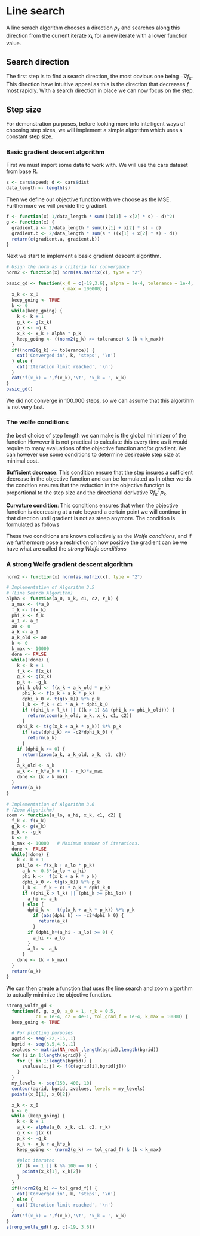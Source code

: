 # Line search
A line serach algorithm chooses a direction $p_k$ and searches along this direction from the current iterate $x_k$ for a new iterate with a lower function value.

## Search direction
The first step is to find a search direction, the most obvious one being $-\nabla f_k$.
This direction have intuitive appeal as this is the direction that decreases $f$ most rapidly.
With a search direction in place we can now focus on the step.

## Step size
For demonstration purposes, before looking more into intelligent ways of choosing step sizes, we will implement a simple algorithm which uses a constant step size.

### Basic gradient descent algorithm
First we must import some data to work with.
We will use the cars dataset from base R.

```r
s <- cars$speed; d <- cars$dist
data_length <- length(s)
```

Then we define our objective function with we choose as the MSE.
Furthermore we will provide the gradient.

```r
f <- function(x) 1/data_length * sum(((x[1] + x[2] * s) - d)^2)
g <- function(x) {
  gradient.a <- 2/data_length * sum((x[1] + x[2] * s) - d)
  gradient.b <- 2/data_length * sum(s * ((x[1] + x[2] * s) - d))
  return(c(gradient.a, gradient.b))
}
```

Next we start to implement a basic gradient descent algorithm.

```r
# Usign the norm as a criteria for convergence
norm2 <- function(x) norm(as.matrix(x), type = "2")

basic_gd <- function(x_0 = c(-19,3.6), alpha = 1e-4, tolerance = 1e-4,
                     k_max = 100000) {
  x_k <- x_0
  keep_going <- TRUE
  k <- 0
  while(keep_going) {
    k <- k + 1
    g_k <- g(x_k)
    p_k <- -g_k
    x_k <- x_k + alpha * p_k
    keep_going <- ((norm2(g_k) >= tolerance) & (k < k_max))
  }
  if((norm2(g_k) <= tolerance)) {
    cat('Converged in', k, 'steps', '\n')
  } else {
    cat('Iteration limit reached', '\n')
  }
  cat('f(x_k) = ',f(x_k),'\t', 'x_k = ', x_k)
}
basic_gd()
```

We did not converge in 100.000 steps, so we can assume that this algortihm is not very fast.

### The wolfe conditions
the best choice of step length we can make is the global minimizer of the function
\begin{align}
  \phi(\alpha) = f(x_k + \alpha p_k), \quad \alpha > 0.
\end{align}
However it is not practical to calculate this every time as it would require to many evaluations of the objective function and/or gradient.
We can however use some conditions to determine desireable step size at minimal cost.

**Sufficient decrease**:
This condition ensure that the step insures a sufficient decrease in the objective function and can be formulated as
\begin{align}
  f(x_k + \alpha p_k) \leq f(x_k) + c_1 \alpha \nabla f_k^T p_k, \quad c_1 \in (0, 1).
\end{align}
In other words the condtion ensures that the reduction in the objective function is proportional to the step size and the directional derivative $\nabla f_k^T p_k$.

**Curvature condition**:
This conditions ensures that when the objective function is decreasing at a rate beyond a certain point we will continue in that direction until gradient is not as steep anymore.
The condition is formulated as follows
\begin{align}
  \nabla f(x_k + \alpha p_k)^T p_k \geq c_2 \nabla f_k^T p_k, \quad c_2 \in (c_1, 1).
\end{align}

These two conditions are known collectively as the *Wolfe conditions*, and if we furthermore pose a restriction on how positive the gradient can be we have what are called the *strong Wolfe conditions*
\begin{align}
  f(x_k + \alpha p_k) &\leq f(x_k) + c_1 \alpha \nabla f_k^T p_k, \quad &&c_1 \in (0, 1) \\
  |\nabla f(x_k + \alpha p_k)^T p_k| &\geq c_2 |\nabla f_k^T p_k|, \quad &&c_2 \in (c_1, 1).
\end{align}

### A strong Wolfe gradient descent algorithm

```r
norm2 <- function(x) norm(as.matrix(x), type = "2")

# Implementation of Algorithm 3.5
# (Line Search Algorithm)
alpha <- function(a_0, x_k, c1, c2, r_k) {
  a_max <- 4*a_0
  f_k <- f(x_k)
  phi_k <- f_k
  a_1 <- a_0
  a0 <- 0
  a_k <- a_1
  a_k_old <- a0
  k <- 0
  k_max <- 10000
  done <- FALSE
  while(!done) {
    k <- k + 1
    f_k <- f(x_k)
    g_k <- g(x_k)
    p_k <- -g_k
    phi_k_old <- f(x_k + a_k_old * p_k)
      phi_k <- f(x_k + a_k * p_k)
      dphi_k_0 <- t(g(x_k)) %*% p_k
      l_k <- f_k + c1 * a_k * dphi_k_0
      if ((phi_k > l_k) || ((k > 1) && (phi_k >= phi_k_old))) {
        return(zoom(a_k_old, a_k, x_k, c1, c2))
      }
    dphi_k <- t(g(x_k + a_k * p_k)) %*% p_k
      if (abs(dphi_k) <= -c2*dphi_k_0) {
        return(a_k)
      }
    if (dphi_k >= 0) {
      return(zoom(a_k, a_k_old, x_k, c1, c2))
    }
    a_k_old <- a_k
    a_k <- r_k*a_k + (1 - r_k)*a_max
    done <- (k > k_max)
  }
  return(a_k)
}

# Implementation of Algorithm 3.6
# (Zoom Algorithm)
zoom <- function(a_lo, a_hi, x_k, c1, c2) {
  f_k <- f(x_k)
  g_k <- g(x_k)
  p_k <- -g_k
  k <- 0
  k_max <- 10000   # Maximum number of iterations.
  done <- FALSE
  while(!done) {
    k <- k + 1
    phi_lo <- f(x_k + a_lo * p_k)
      a_k <- 0.5*(a_lo + a_hi)
      phi_k <-  f(x_k + a_k * p_k)
      dphi_k_0 <- t(g(x_k)) %*% p_k
      l_k <-  f_k + c1 * a_k * dphi_k_0
      if ((phi_k > l_k) || (phi_k >= phi_lo)) {
        a_hi <- a_k
      } else {
        dphi_k <-  t(g(x_k + a_k * p_k)) %*% p_k
          if (abs(dphi_k) <= -c2*dphi_k_0) {
            return(a_k)
          }
        if (dphi_k*(a_hi - a_lo) >= 0) {
          a_hi <- a_lo
        }
        a_lo <- a_k
      }
    done <- (k > k_max)
  }
  return(a_k)
}
```

We can then create a function that uses the line search and zoom algortihm to actually minimize the objective function.
```r
strong_wolfe_gd <-
  function(f, g, x_0, a_0 = 1, r_k = 0.5,
           c1 = 1e-4, c2 = 4e-1, tol_grad_f = 1e-4, k_max = 10000) {
  keep_going <- TRUE

  # For plotting purposes
  agrid <- seq(-22,-15,.1)
  bgrid <- seq(3.5,4.5,.1)
  zvalues <- matrix(NA_real_,length(agrid),length(bgrid))
  for (i in 1:length(agrid)) {
    for (j in 1:length(bgrid)) {
      zvalues[i,j] <- f(c(agrid[i],bgrid[j]))
    }
  }
  my_levels <- seq(150, 400, 10)
  contour(agrid, bgrid, zvalues, levels = my_levels)
  points(x_0[1], x_0[2])

  x_k <- x_0
  k <- 0
  while (keep_going) {
    k <- k + 1
    a_k <- alpha(a_0, x_k, c1, c2, r_k)
    g_k <- g(x_k)
    p_k <- -g_k
    x_k <- x_k + a_k*p_k
    keep_going <- (norm2(g_k) >= tol_grad_f) & (k < k_max)

    #plot iterates
    if (k == 1 || k %% 100 == 0) {
      points(x_k[1], x_k[2])
    }
  }
  if((norm2(g_k) <= tol_grad_f)) {
    cat('Converged in', k, 'steps', '\n')
  } else {
    cat('Iteration limit reached', '\n')
  }
  cat('f(x_k) = ',f(x_k),'\t', 'x_k = ', x_k)
}
strong_wolfe_gd(f,g, c(-19, 3.6))
```

<!-- Throughout this exercise we will utilize the `cars` dataset and we will refer to speed by $s$ and distance by $d$. -->

<!-- ## Exercise 1: Gradient descent -->
<!-- We want to fit a straight line of the form $m(s) = a + b \cdot s$ to the data. We want to determine $a$ and $b$. One way is to minimise the objective function given by -->
<!-- \begin{align} -->
<!-- f(a, b) = \frac{1}{n} \sum_{i = 1}^n f_i(a, b), -->
<!-- \end{align} -->
<!-- where -->
<!-- \begin{align} -->
<!-- f_i(a, b) = (m(s_i) - d_i)^2. -->
<!-- \end{align} -->

<!-- ### What is the gradient of $f$? -->
<!-- We find the gradient by differentiating the function given by the following, first w.r.t. $a$ and then $b$ -->
<!-- \begin{align} -->
<!--   f(a,b) &= \frac{1}{n} \sum_{i=1}^n \left( m(s_i) - d_i \right)^2 -->
<!-- \end{align} -->
<!-- The gradient becomes -->
<!-- \begin{align} -->
<!--   \nabla f(a,b) = \left[ \frac{2}{n} \sum_{i = 1}^n m(s_i) - d_i, \quad \frac{2}{n} \sum_{i = 1}^n (m(s_i) - d_i)s_i \right]. -->
<!-- \end{align} -->

<!-- ### Implement gradient descent and then use it to find the best straight line -->
<!-- first we must import some data to work with. -->
<!-- We will use the cars dataset from base R. -->
<!-- ```{r} -->
<!-- s <- cars$speed; d <- cars$dist -->
<!-- data_length <- length(s) -->
<!-- ``` -->
<!-- Then we define our objective function. -->
<!-- Furthermore we will provide the gradient. -->
<!-- ```{r} -->
<!-- f <- function(x) 1/data_length * sum(((x[1] + x[2] * s) - d)^2) -->
<!-- g <- function(x) { -->
<!--   gradient.a <- 2/data_length * sum((x[1] + x[2] * s) - d) -->
<!--   gradient.b <- 2/data_length * sum(s * ((x[1] + x[2] * s) - d)) -->
<!--   return(c(gradient.a, gradient.b)) -->
<!-- } -->
<!-- ``` -->
<!-- Next we start to implement a basic gradient descent algorithm. -->
<!-- ```{r} -->
<!-- norm2 <- function(x) norm(as.matrix(x), type = "2") -->
<!-- x_0 <- c(-19,3.6) -->
<!-- x_k <- x_0 -->
<!-- alpha <- 1e-4 -->
<!-- tolerance <- 1e-4 -->
<!-- k_max <- 10000 -->
<!-- keep_going <- TRUE -->
<!-- k <- 0 -->
<!-- while(keep_going) { -->
<!--   k <- k + 1 -->
<!--   g_k <- g(x_k) -->
<!--   p_k <- -g_k -->
<!--   x_k <- x_k + alpha * p_k -->
<!--   keep_going <- ((norm2(g_k) >= tolerance) & (k < k_max)) -->
<!-- } -->
<!-- if((norm2(g_k) <= tolerance)) { -->
<!--   cat('Converged in', k, 'steps', '\n') -->
<!-- } else { -->
<!--   cat('Iteration limit reached', '\n') -->
<!-- } -->
<!-- f(x_k) -->
<!-- ``` -->

<!-- #### What is meant by *the best* straight line in relation to the objective function above -->
<!-- By the best straight line is meant the line that minimizes the sum of squared residuals. -->

<!-- #### Discuss different ways to determine the step sizes -->
<!-- There are multiple different ways to choose step sizes. -->
<!-- Firstly note the we could choose a constant and multiply this by the gradient to decide the step. -->
<!-- This is the simplest way but there is no guarentee that we will find a critical point, therefore we might have to experiment with different constants until we find something that works. -->
<!-- This is what we have done above. -->
<!-- A little more advanced method is known as sufficient decrease or backtracking. -->
<!-- The thought here is that we start with a step size and look and the value of the objective function in that point. -->
<!-- If the value of the objective function is lower than the current value we accept the step. -->
<!-- However if the value is not lower, we scale the step length by $0<\rho<1$. -->
<!-- We then do this scaling until we have "sufficient decrease" so to speak. -->
<!-- Going even further is to implement what is called the strong wolfe conditions, these are a set of special conditions that ensure global convergence to a critical point. -->
<!-- Below is an implementation of a gradient descent algorithm using the strong wolfe conditions. -->
<!-- It consists of a line search algorithm which finds step length that satisfies the strong wolfe conditions, furthermore it utilizes another algorithm called zoom. -->

<!-- ### Try with different ways to choose step sizes and illustrate it (including plotting the objective function and the iterates, $\{x_k\}_k$) -->
<!-- Below is an implementation of a gradient descent algorithm using the strong wolfe conditions. -->
<!-- It consists of a line search algorithm which finds step length that satisfies the strong wolfe conditions, furthermore it utilizes another algorithm called zoom. -->
<!-- ```{r} -->
<!-- norm2 <- function(x) norm(as.matrix(x), type = "2") -->

<!-- # Implementation of Algorithm 3.5 -->
<!-- # (Line Search Algorithm) -->
<!-- alpha <- function(a_0, x_k, c1, c2, r_k) { -->
<!--   a_max <- 4*a_0 -->
<!--   f_k <- f(x_k) -->
<!--   phi_k <- f_k -->
<!--   a_1 <- a_0 -->
<!--   a0 <- 0 -->
<!--   a_k <- a_1 -->
<!--   a_k_old <- a0 -->
<!--   k <- 0 -->
<!--   k_max <- 10000    -->
<!--   done <- FALSE -->
<!--   while(!done) { -->
<!--     k <- k + 1 -->
<!--     f_k <- f(x_k) -->
<!--     g_k <- g(x_k) -->
<!--     p_k <- -g_k -->
<!--     phi_k_old <- f(x_k + a_k_old * p_k) -->
<!--       phi_k <- f(x_k + a_k * p_k) -->
<!--       dphi_k_0 <- t(g(x_k)) %*% p_k -->
<!--       l_k <- f_k + c1 * a_k * dphi_k_0 -->
<!--       if ((phi_k > l_k) || ((k > 1) && (phi_k >= phi_k_old))) { -->
<!--         return(zoom(a_k_old, a_k, x_k, c1, c2)) -->
<!--       } -->
<!--     dphi_k <- t(g(x_k + a_k * p_k)) %*% p_k -->
<!--       if (abs(dphi_k) <= -c2*dphi_k_0) { -->
<!--         return(a_k) -->
<!--       } -->
<!--     if (dphi_k >= 0) { -->
<!--       return(zoom(a_k, a_k_old, x_k, c1, c2)) -->
<!--     } -->
<!--     a_k_old <- a_k -->
<!--     a_k <- r_k*a_k + (1 - r_k)*a_max -->
<!--     done <- (k > k_max) -->
<!--   } -->
<!--   return(a_k) -->
<!-- } -->

<!-- # Implementation of Algorithm ... -->
<!-- # (Zoom Algorithm) -->
<!-- zoom <- function(a_lo, a_hi, x_k, c1, c2) { -->
<!--   f_k <- f(x_k) -->
<!--   g_k <- g(x_k) -->
<!--   p_k <- -g_k -->
<!--   k <- 0 -->
<!--   k_max <- 10000   # Maximum number of iterations. -->
<!--   done <- FALSE -->
<!--   while(!done) { -->
<!--     k <- k + 1 -->
<!--     phi_lo <- f(x_k + a_lo * p_k) -->
<!--       a_k <- 0.5*(a_lo + a_hi) -->
<!--       phi_k <-  f(x_k + a_k * p_k) -->
<!--       dphi_k_0 <- t(g(x_k)) %*% p_k -->
<!--       l_k <-  f_k + c1 * a_k * dphi_k_0 -->
<!--       if ((phi_k > l_k) || (phi_k >= phi_lo)) { -->
<!--         a_hi <- a_k -->
<!--       } else { -->
<!--         dphi_k <-  t(g(x_k + a_k * p_k)) %*% p_k -->
<!--           if (abs(dphi_k) <= -c2*dphi_k_0) { -->
<!--             return(a_k) -->
<!--           } -->
<!--         if (dphi_k*(a_hi - a_lo) >= 0) { -->
<!--           a_hi <- a_lo -->
<!--         } -->
<!--         a_lo <- a_k -->
<!--       } -->
<!--     done <- (k > k_max) -->
<!--   } -->
<!--   return(a_k) -->
<!-- } -->
<!-- ``` -->
<!-- For these two algorithms to work we first need to provide and objective function $f$ as well as the gradient for this function. -->
<!-- ```{r} -->
<!-- s <- cars$speed; d <- cars$dist -->
<!-- data_length <- length(s) -->

<!-- f <- function(x) 1/data_length * sum(((x[1] + x[2] * s) - d)^2) -->
<!-- g <- function(x) { -->
<!--   gradient.a <- 2/data_length * sum((x[1] + x[2] * s) - d) -->
<!--   gradient.b <- 2/data_length * sum(s * ((x[1] + x[2] * s) - d)) -->
<!--   return(c(gradient.a, gradient.b)) -->
<!-- } -->
<!-- ``` -->
<!-- We can then create a function that uses the line search and zoom algortihm to actually minimize the objective function. -->
<!-- ```{r} -->
<!-- strong_wolfe_gd <-  -->
<!--   function(f, g, x_0, a_0 = 1, r_k = 0.5,  -->
<!--            c1 = 1e-4, c2 = 4e-1, tol_grad_f = 5e-4, k_max = 10000) { -->
<!--   keep_going <- TRUE -->

<!--   # For plotting purposes -->
<!--   agrid <- seq(-22,-15,.1) -->
<!--   bgrid <- seq(3.5,4.5,.1) -->
<!--   zvalues <- matrix(NA_real_,length(agrid),length(bgrid)) -->
<!--   for (i in 1:length(agrid)) { -->
<!--     for (j in 1:length(bgrid)) { -->
<!--       zvalues[i,j] <- f(c(agrid[i],bgrid[j])) -->
<!--     } -->
<!--   } -->
<!--   my_levels <- seq(150, 400, 10) -->
<!--   contour(agrid, bgrid, zvalues, levels = my_levels) -->
<!--   points(x_0[1], x_0[2]) -->

<!--   x_k <- x_0 -->
<!--   k <- 0 -->
<!--   while (keep_going) { -->
<!--     k <- k + 1 -->
<!--     a_k <- alpha(a_0, x_k, c1, c2, r_k) -->
<!--     g_k <- g(x_k) -->
<!--     p_k <- -g_k -->
<!--     x_k <- x_k + a_k*p_k -->
<!--     keep_going <- (norm2(g_k) >= tol_grad_f) & (k < k_max) -->

<!--     #plot iterates -->
<!--     if (k == 1 || k %% 100 == 0) { -->
<!--       points(x_k[1], x_k[2]) -->
<!--     } -->
<!--   } -->
<!--   cat('x_k =', x_k, '\t', 'f(x_k) =', f(x_k), '\t', 'k =', k, '\n') -->
<!-- } -->
<!-- strong_wolfe_gd(f,g, c(-19, 3.6)) -->
<!-- ``` -->

<!-- ### Show some iterates in a plot showing the data (e.g. `plot(dist ~ speed, cars)`) -->
<!-- With the basic gradient descent function the iterates is shown in the following plot where we have plotted the regression line for the first, tenth, fiftieth and the for every 20.000 steps. -->

<!-- ```{r, echo = FALSE} -->
<!-- plot(s,d) -->
<!-- norm2 <- function(x) norm(as.matrix(x), type = "2") -->
<!-- k_max <- 100000 -->
<!-- x_0 <- c(1,1) -->
<!-- x_k <- x_0 -->
<!-- step_alpha <- 1e-4 -->
<!-- tolerance <- 1e-4 -->
<!-- keep_going <- TRUE -->
<!-- k <- 0 -->
<!-- while(keep_going) { -->
<!--   k <- k + 1 -->
<!--   g_k <- g(x_k) -->
<!--   p_k <- -g_k -->
<!--   x_k <- x_k + step_alpha * p_k -->
<!--   keep_going <- ((norm2(g_k) >= tolerance) & (k < k_max)) -->
<!--   if (k == 1 || k == 10 || k == 50 || k %% 20000 == 0) { -->
<!--     abline(x_k[1], x_k[2]) -->
<!--   } -->
<!-- } -->
<!-- ``` -->

<!-- ## Exercise 2: Stochastic gradient descent / incremental gradient descent -->

<!-- ### What is the difference between stochastic gradient descent and gradient descent? -->
<!-- In both g.d. and stoc. g.d. we update a set of parameters in an iterative manner to minimize an error function.  -->
<!-- In g.d. you run all the samples to do a single update for a parameter in each iteration. -->
<!-- If the number of samples is large then g.d. would take to long because in every iteration when you are updating the values of the parameters you are running through the complete sample set. -->
<!-- In stoc. g.d. you would only use one randomly chosen permutation per iteration and it would start improving itself from the first sample. -->
<!-- Stoc. g.d. often converges much faster than g.d. but the error function is not as well minimized as in the case of g.d.. -->

<!-- ### How do you think the optimisation path (the path $\left (k, f(x_k) \right )$) looks like for stochastic gradient descent compared to that of the gradient descent? -->

<!-- ### **Optional**: Implement stochastic gradient descent. -->
<!-- ```{r, echo = FALSE} -->
<!-- x_0 <- c(-19, 3.6) -->
<!-- x_k <- x_0 -->
<!-- f(x_k) -->
<!-- g(x_k) -->

<!-- # params -->
<!-- a_0 <- 1 -->
<!-- r_k <- 0.5 -->
<!-- c1 <- 1e-4 -->
<!-- c2 <- 4e-1 -->

<!-- eps <- 5e-6 -->
<!--   #.Machine$double.eps -->
<!-- tol_grad_f <- eps -->

<!-- k <- 0 -->
<!-- k_max <- 10000 -->
<!-- keep_going <- TRUE -->
<!-- x_iterates <- x_0 -->
<!-- a_iterates <- rep(NA_real_, 10000) -->

<!-- agrid <- seq(-22,-15,.1) -->
<!-- bgrid <- seq(3.5,4.5,.1) -->
<!-- zvalues <- matrix(NA_real_,length(agrid),length(bgrid)) -->
<!-- for (i in 1:length(agrid)) { -->
<!--   for (j in 1:length(bgrid)) { -->
<!--     zvalues[i,j] <- f(c(agrid[i],bgrid[j])) -->
<!--   } -->
<!-- } -->
<!-- my_levels <- seq(150, 400, 10) -->
<!-- contour(agrid, bgrid, zvalues, levels = my_levels) -->
<!-- points(x_0[1], x_0[2]) -->
<!-- it <- 0 -->
<!-- while (keep_going) { -->
<!--   it <- it + 1 -->
<!--   s <- cars$speed; d <- cars$dist -->
<!--   random_numbers <- sample(1:50, 10) -->
<!--   s <- s[random_numbers]; d <- d[random_numbers] -->
<!--   k <- k + 1 -->
<!--   a_k <- alpha(a_0, x_k, c1, c2, r_k) -->
<!--   g_k <- g(x_k) -->

<!--   p_k <- -g_k -->

<!--   x_k_old <- x_k -->
<!--   g_k_old <- g_k -->

<!--   x_k <- x_k + a_k*p_k -->
<!--   s <- cars$speed; d <- cars$dist -->
<!--   f_k <- f(x_k) -->

<!-- #  cat("k =", k, ";\t f = ", f_k, ";\t x = ", x_k, ";\t ||g|| =", norm2(g_k), -->
<!-- #      ";\t a =", a_k, "\t\n") -->
<!--   keep_going <- (norm2(g_k) >= tol_grad_f) & (k < k_max) -->

<!--   #plot iterates -->
<!--   if (it %% 100 == 0) { -->
<!--     points(x_k[1], x_k[2]) -->
<!--   } -->

<!--   #save the iterates -->
<!--   x_iterates <- rbind(x_iterates, x_k) -->
<!--   a_iterates[k] <- a_k -->
<!-- #  cat(x_k, a_k, norm2(g_k), '\n') -->
<!-- } -->

<!-- cat("x_k = ", x_k, "\n") -->
<!-- cat("f_k = ", f_k, "\n") -->
<!-- cat("g_k = ", g_k, "\n") -->
<!-- ``` -->

<!-- ### **Optional**: Illustrate the behaviour of the stochastic gradient descent, including: -->
<!-- Here is a plot of how the objective function behaves for different iterates of the stoc. g.d. algorithm. -->
<!-- ```{r} -->
<!-- s <- cars$speed; d <- cars$dist -->
<!-- fx_k <- rep(NA_real_, length(x_iterates[,1])) -->
<!-- for (i in 1:length(x_iterates[,1])) { -->
<!--   fx_k[i] <- f(x_iterates[i,])  -->
<!-- } -->
<!-- plot(1:length(x_iterates[,1]), fx_k, type = 'l') -->
<!-- range(fx_k) -->
<!-- #-17.57912 3.93241 -->
<!-- ``` -->

<!-- #### Different ways to choose step sizes. -->

<!-- #### The total objective function with a discussion of how it differs from a similar plot from the gradient descent method. -->

<!-- #### Some iterates in a plot showing the data (e.g. `plot(dist ~ speed, cars)`). -->

\newpage